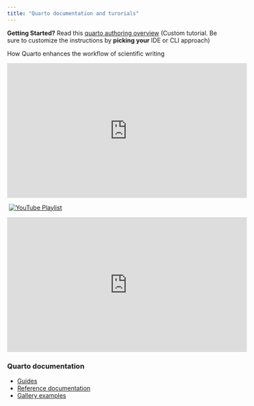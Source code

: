 ```yaml
---
title: "Quarto documentation and turorials"
---
```


**Getting Started?** Read this [quarto authoring overview](https://quarto.org/docs/get-started/authoring/rstudio.html) (Custom tutorial. Be sure to customize the instructions by **picking your** IDE or CLI approach)

How Quarto enhances the workflow of scientific writing

<iframe width="560" height="315" src="https://www.youtube.com/embed/Qrz2rUWM-uY?start=60" title="YouTube video player" frameborder="0" allow="accelerometer; autoplay; clipboard-write; encrypted-media; gyroscope; picture-in-picture; web-share" allowfullscreen></iframe>

&nbsp;[![YouTube Playlist](https://img.shields.io/badge/YouTube-Playlist-f00?logo=youtube "YouTube Playlist")](https://www.youtube.com/embed/videoseries?start=60&amp;list=PL9HYL-VRX0oRupficE2l5DGgVIzpypTHs)

<iframe width="560" height="315" src="https://www.youtube.com/embed/videoseries?start=60&amp;list=PL9HYL-VRX0oRupficE2l5DGgVIzpypTHs" title="YouTube video player" frameborder="0" allow="accelerometer; autoplay; clipboard-write; encrypted-media; gyroscope; picture-in-picture; web-share" allowfullscreen></iframe>

### Quarto documentation

- [Guides](https://quarto.org/docs/guide/)
- [Reference documentation](https://quarto.org/docs/reference/)
- [Gallery examples](https://quarto.org/docs/gallery/)
